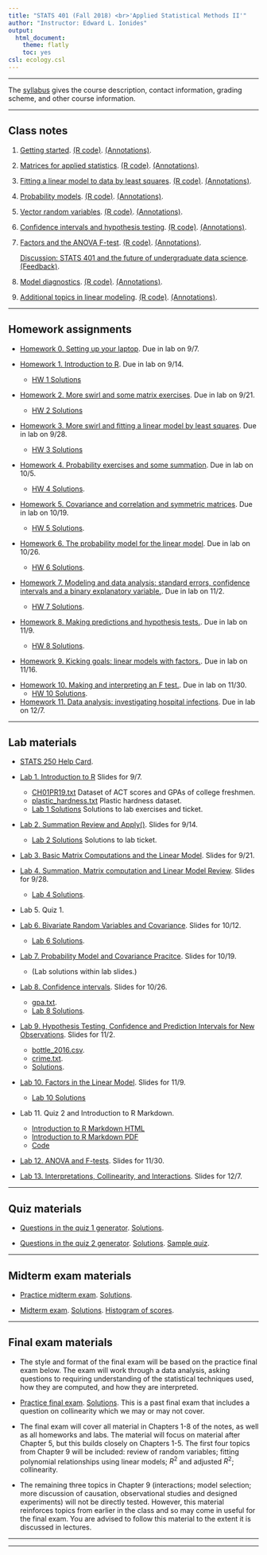 ```yaml
---
title: "STATS 401 (Fall 2018) <br>'Applied Statistical Methods II'"
author: "Instructor: Edward L. Ionides"
output:
  html_document:
    theme: flatly
    toc: yes
csl: ecology.csl
---
```


------

The [syllabus](syllabus.html) gives the course description, contact information, grading scheme, and other course information.

----------

## Class notes 

1. [Getting started](01/notes01.pdf). 
[(R code)](01/notes01.R).
[(Annotations)](01/annotated-notes01.pdf).

2. [Matrices for applied statistics](02/notes02.pdf). 
[(R code)](02/notes02.R).
[(Annotations)](02/annotated-notes02.pdf).

3. [Fitting a linear model to data by least squares](03/notes03.pdf). 
[(R code)](03/notes03.R).
[(Annotations)](03/annotated-notes03.pdf).

4. [Probability models](04/notes04.pdf).
[(R code)](04/notes04.R).
[(Annotations)](04/annotated-notes04.pdf).
 
5. [Vector random variables](05/notes05.pdf).
[(R code)](05/notes05.R).
[(Annotations)](05/annotated-notes05.pdf).

6. [Confidence intervals and hypothesis testing](06/notes06.pdf).
[(R code)](06/notes06.R).
[(Annotations)](06/annotated-notes06.pdf).

7. [Factors and the ANOVA F-test](07/notes07.pdf).
[(R code)](07/notes07.R).
[(Annotations)](07/annotated-notes07.pdf).

    [Discussion: STATS 401 and the future of undergraduate data science](ds/ds.pdf). [(Feedback)](ds/response.pdf).

8. [Model diagnostics](08/notes08.pdf).
[(R code)](08/notes08.R).
[(Annotations)](08/annotated-notes08.pdf).

9. [Additional topics in linear modeling](09/notes09.pdf). 
[(R code)](09/notes09.R).
[(Annotations)](09/annotated-notes09.pdf).


--------

## Homework assignments

* [Homework 0. Setting up your laptop](hw/hw00/hw00.html). 
Due in lab on 9/7.

* [Homework 1. Introduction to R](hw/hw01/hw01.html). 
Due in lab on 9/14.
    * [HW 1 Solutions](hw/hw01/hw01_solutions.html)

* [Homework 2. More swirl and some matrix exercises](hw/hw02/hw02.html). 
Due in lab on 9/21. 
    * [HW 2 Solutions](hw/hw02/hw02_solutions.html)


* [Homework 3. More swirl and fitting a linear model by least squares](hw/hw03/hw03.html). 
Due in lab on 9/28. 
    * [HW 3 Solutions](hw/hw03/hw03_solutions.html)

* [Homework 4. Probability exercises and some summation](hw/hw04/hw04.html). 
Due in lab on 10/5. 
    * [HW 4 Solutions](hw/hw04/hw04_sol.html).


* [Homework 5. Covariance and correlation and symmetric matrices](hw/hw05/hw05.html). 
Due in lab on 10/19. 
    * [HW 5 Solutions](hw/hw05/hw05_solutions.html).

* [Homework 6. The probability model for the linear model](hw/hw06/hw06.html). 
Due in lab on 10/26. 
    * [HW 6 Solutions](hw/hw06/hw6_sols.html).

* [Homework 7. Modeling and data analysis: standard errors, confidence intervals and a binary explanatory variable.](hw/hw07/hw07.html). Due in lab on 11/2.
    * [HW 7 Solutions](hw/hw07/hw07_sol.html).

* [Homework 8. Making predictions and hypothesis tests.](hw/hw08/hw08.html). Due in lab on 11/9.
    * [HW 8 Solutions](hw/hw08/hw08_solutions.html).

* [Homework 9. Kicking goals: linear models with factors.](hw/hw09/hw09.html). Due in lab on 11/16.

<!--
[Solutions](hw/hw09/sol_hw09.html).
-->

* [Homework 10. Making and interpreting an F test.](hw/hw10/hw10.html). Due in lab on 11/30.
    * [HW 10 Solutions](hw/hw10/hw10_solutions.html).

* [Homework 11. Data analysis: investigating hospital infections](hw/hw11/hw11.html). Due in lab on 12/7.

<!--
[Solutions](hw/hw11/sol_hw11.html).
-->

------------

## Lab materials

* [STATS 250 Help Card](STATS250 Full Help Card.pdf).

* [Lab 1. Introduction to R](Lab/Lab01/lab01.pdf) Slides for 9/7.
    * [CH01PR19.txt](Lab/Lab01/CH01PR19.txt) Dataset of ACT scores and GPAs of college freshmen.
    * [plastic_hardness.txt](Lab/Lab01/plastic_hardness.txt) Plastic hardness dataset.
    * [Lab 1 Solutions](Lab/Lab01/lab01_solutions.R) Solutions to lab exercises and ticket.


* [Lab 2. Summation Review and Apply()](Lab/Lab02/lab2_w18.pdf). Slides for 9/14.
    * [Lab 2 Solutions](Lab/Lab02/lab02_solutions.R) Solutions to lab ticket.
    
* [Lab 3. Basic Matrix Computations and the Linear Model](Lab/Lab03/lab03.pdf). Slides for 9/21.

* [Lab 4. Summation, Matrix computation and Linear Model Review](Lab/Lab04/lab04.pdf). Slides for 9/28. 
    * [Lab 4 Solutions](Lab/Lab04/lab04_solutions.pdf).

* Lab 5. Quiz 1.

* [Lab 6. Bivariate Random Variables and Covariance](Lab/Lab06/Lab06.pdf). Slides for 10/12.
    * [Lab 6 Solutions](Lab/Lab06/Lab06_solutions.pdf).

* [Lab 7. Probability Model and Covariance Pracitce](Lab/Lab07/Lab07.pdf). Slides for 10/19.
    * (Lab solutions within lab slides.)

* [Lab 8. Confidence intervals](Lab/Lab08/Lab8.pdf). Slides for 10/26.
    * [gpa.txt](Lab/Lab08/gpa.txt).
    * [Lab 8 Solutions](Lab/Lab08/Lab8_solutions.pdf).

* [Lab 9. Hypothesis Testing, Confidence and Prediction Intervals for New Observations](Lab/Lab09/Lab9.pdf). Slides for 11/2.
    * [bottle_2016.csv](Lab/Lab09/bottle_2016.csv).
    * [crime.txt](Lab/Lab09/crime.txt).
    * [Solutions](Lab/Lab09/lab9_solutions.pdf).

* [Lab 10. Factors in the Linear Model](Lab/Lab10/lab10.pdf). Slides for 11/9.
    * [Lab 10 Solutions](Lab/Lab10/lab10_sol.pdf)
    
* Lab 11. Quiz 2 and Introduction to R Markdown.
    * [Introduction to R Markdown HTML](Lab/Lab11/R_markdown_Introduction.html)
    * [Introduction to R Markdown PDF](Lab/Lab11/R_markdown_Introduction.pdf)
    * [Code](Lab/Lab11/R_markdown_Introduction.Rmd)
    
    
* [Lab 12. ANOVA and F-tests](Lab/Lab12/Lab12.pdf). Slides for 11/30.

* [Lab 13. Interpretations, Collinearity, and Interactions](Lab/Lab13/lab13.pdf). Slides for 12/7.

<!--

* Lab 13. Final review. [Slides](lab/lab13/lab13_slides.pdf) and [exercises](lab/lab13/lab13_exercises.pdf) for 4/12 and 4/13.  [Solutions for the exercises](lab/lab13/lab13_exercises_sol.html)

-->

------------

## Quiz materials

* [Questions in the quiz 1 generator](quiz1/all_quiz1.pdf). [Solutions](quiz1/all_quiz1_sol.pdf).

* [Questions in the quiz 2 generator](quiz2/questions_quiz2.pdf). [Solutions](quiz2/solutions_quiz2.pdf).
 [Sample quiz](quiz2/sample.pdf).

-----------

## Midterm exam materials

* [Practice midterm exam](mt/practice/mt-practice.pdf).
[Solutions](mt/practice/sol_mt-practice.pdf).

* [Midterm exam](mt/mt401f18/paper_mt401f18.pdf).
[Solutions](mt/mt401f18/sol_mt401f18.pdf).
[Histogram of scores](mt/mt401f18/hist_mt401f18.pdf).

-----------

## Final exam materials

* The style and format of the final exam will be based on the practice final exam below. The exam will work through a data analysis, asking questions to requiring understanding of the statistical techniques used, how they are computed, and how they are interpreted.

* [Practice final exam](final/final401w18/final401w18.pdf). [Solutions](final/final401w18/sol_final401w18.pdf). This is a past final exam that includes a question on collinearity which we may or may not cover.

* The final exam will cover all material in Chapters 1-8 of the notes, as well as all homeworks and labs. The material will focus on material after Chapter 5, but this builds closely on Chapters 1-5. The first four topics from Chapter 9 will be included: review of random variables; fitting polynomial relationships using linear models; $R^2$ and adjusted $R^2$; collinearity.

* The remaining three topics in Chapter 9 (interactions; model selection; more discussion of causation, observational studies and designed experiments) will not be directly tested. However, this material reinforces topics from earlier in the class and so may come in useful for the final exam. You are advised to follow this material to the extent it is discussed in lectures.


------------

-----------


